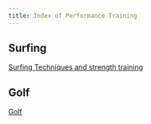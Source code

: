 ```yaml
---
title: Index of Performance Training
---
```


## Surfing
[Surfing Techniques and strength training]({{< var ref-surfing-index.path >}})


## Golf

[Golf]({{< var ref-golf-index.path >}})